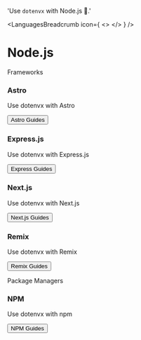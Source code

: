 

  'Use `dotenvx` with Node.js 🚀.'

<LanguagesBreadcrumb icon={
  <>
    <NodeIcon className="h-9 w-9 text-[#339933]"/>
  </>
} />
# Node.js
<GuideHeading lead={description} />

<Platforms includeVercel="true" />

<div className="my-16 xl:max-w-none">
  <Heading level={2} id="frameworks">
    Frameworks
  </Heading>
  <div className="not-prose mt-4 grid grid-cols-1 gap-x-6 gap-y-10 border-t border-zinc-900/5 pt-10 dark:border-white/5 sm:grid-cols-2 xl:max-w-none xl:grid-cols-3">
    <div key="astro" className="flex flex-row-reverse gap-6">
      <div className="flex-auto">
        <h3 className="text-sm font-semibold text-zinc-900 dark:text-white">
          Astro
        </h3>
        <p className="mt-1 text-sm text-zinc-600 dark:text-zinc-400">Use dotenvx with Astro</p>
        <p className="mt-4"><Button href="/docs/frameworks/astro" variant="text" arrow="right">Astro Guides</Button></p>
      </div>
      <AstroIcon className="h-9 w-9 text-[#FF5D01]"/>
    </div>
    <div key="express" className="flex flex-row-reverse gap-6">
      <div className="flex-auto">
        <h3 className="text-sm font-semibold text-zinc-900 dark:text-white">
          Express.js
        </h3>
        <p className="mt-1 text-sm text-zinc-600 dark:text-zinc-400">Use dotenvx with Express.js</p>
        <p className="mt-4"><Button href="/docs/frameworks/express" variant="text" arrow="right">Express Guides</Button></p>
      </div>
      <ExpressIcon className="h-9 w-9 text-[#000000] dark:invert"/>
    </div>
    <div key="nextjs" className="flex flex-row-reverse gap-6">
      <div className="flex-auto">
        <h3 className="text-sm font-semibold text-zinc-900 dark:text-white">
          Next.js
        </h3>
        <p className="mt-1 text-sm text-zinc-600 dark:text-zinc-400">Use dotenvx with Next.js</p>
        <p className="mt-4 flex gap-x-2">
          <Button href="/docs/frameworks/next" variant="text" arrow="right">Next.js Guides</Button>
        </p>
      </div>
      <NextIcon className="h-9 w-9 text-[#000000] dark:invert"/>
    </div>
    <div key="remix" className="flex flex-row-reverse gap-6">
      <div className="flex-auto">
        <h3 className="text-sm font-semibold text-zinc-900 dark:text-white">
          Remix
        </h3>
        <p className="mt-1 text-sm text-zinc-600 dark:text-zinc-400">Use dotenvx with Remix</p>
        <p className="mt-4"><Button href="/docs/frameworks/remix" variant="text" arrow="right">Remix Guides</Button></p>
      </div>
      <RemixIcon className="h-9 w-9 text-[#000000] dark:invert"/>
    </div>
  </div>
</div>

<div className="my-16 xl:max-w-none">
  <Heading level={2} id="package-managers">
    Package Managers
  </Heading>
  <div className="not-prose mt-4 grid grid-cols-1 gap-x-6 gap-y-10 border-t border-zinc-900/5 pt-10 dark:border-white/5 sm:grid-cols-2 xl:max-w-none xl:grid-cols-3">
    <div key="npm" className="flex flex-row-reverse gap-6">
      <div className="flex-auto">
        <h3 className="text-sm font-semibold text-zinc-900 dark:text-white">
          NPM
        </h3>
        <p className="mt-1 text-sm text-zinc-600 dark:text-zinc-400">Use dotenvx with npm</p>
        <p className="mt-4"><Button href="/docs/package-managers/npm" variant="text" arrow="right">NPM Guides</Button></p>
      </div>
      <NpmIcon className="w-10 h-10 text-[#CB3837]" />
    </div>
  </div>
</div>
